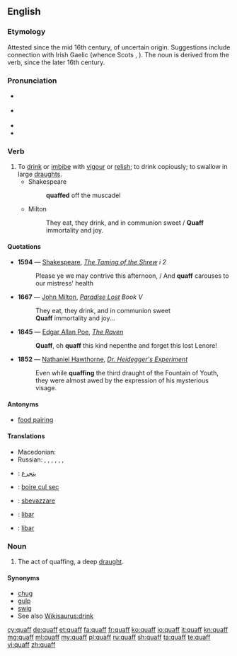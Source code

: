 {{was wotd|2006|April|11}}
==English==

===Etymology===
Attested since the mid 16th century, of uncertain origin. Suggestions include connection with Irish Gaelic {{term|cauch||cup|lang=ga}} (whence Scots {{term|quaich|lang=sco}}, {{term|queff|lang=sco}}). The noun is derived from the verb, since the later 16th century.

===Pronunciation===
* {{a|UK}} {{IPA|/kwɒf/}}
* {{a|US}} {{IPA|/kwɑf/|/kwɔf/}}
* {{audio|en-us-quaff.ogg|Audio (US cot-caught merged)}}
* {{rhymes|ɒf}}

===Verb===
{{en-verb}}

# To [[drink]] or [[imbibe]] with [[vigour]] or [[relish]]; to drink copiously; to swallow in large [[draught]]s.
#* Shakespeare
#*: '''quaffed''' off the muscadel
#* Milton
#*: They eat, they drink, and in communion sweet / '''Quaff''' immortality and joy.

====Quotations====
{{timeline|
1500s=1594|
1600s=1667|
1800s=1845 1852}}
* '''1594''' — [[Shakespeare]], ''[[s:The Taming of the Shrew|The Taming of the Shrew]] i 2''
*: Please ye we may contrive this afternoon, / And '''quaff''' carouses to our mistress' health
* '''1667''' — [[w:John Milton|John Milton]], ''[[s:Paradise Lost|Paradise Lost]] Book V''
*: They eat, they drink, and in communion sweet
*: '''Quaff''' immortality and joy...
* '''1845''' — [[w:Edgar Allan Poe|Edgar Allan Poe]], ''[[s:The Raven (Poe)|The Raven]]''
*: '''Quaff''', oh '''quaff''' this kind nepenthe and forget this lost Lenore!
* '''1852''' — [[w:Nathaniel Hawthorne|Nathaniel Hawthorne]], ''[[s:Dr. Heidegger's Experiment|Dr. Heidegger's Experiment]]''
*: Even while '''quaffing''' the third draught of the Fountain of Youth, they were almost awed by the expression of his mysterious visage.

====Antonyms====
* {{sense|wine terminology}} [[food pairing]]

====Translations====
{{trans-top|to drink or imbibe}}
* Macedonian: {{t|mk|го́лта}}
* Russian: {{t+|ru|загла́тывать|impf}}, {{t+|ru|глота́ть|impf|sc=Cyrl}}, {{t|ru|[[пить]] [[залп|за́лпом]]|impf|sc=Cyrl}}, {{t+|ru|глотну́ть|pf|sc=Cyrl}}, {{t|ru|пивну́ть|pf|sc=Cyrl}}, {{t+|ru|хлебну́ть|pf|sc=Cyrl}}, {{t|ru|[[осуши́ть]] [[залп|за́лпом]]|pf|sc=Cyrl}}
{{trans-mid}}
{{trans-bottom}}

{{trans-top|to sip a wine for itself}}
{{trans-mid}}
{{trans-bottom}}
{{checktrans-top}}
* {{ttbc|ar}}: [[يتجرع]]
* {{ttbc|fr}}: [[boire cul sec]]
{{trans-mid}}
* {{ttbc|it}}: [[sbevazzare]]
* {{ttbc|pt}}: [[libar]]
* {{ttbc|es}}: [[libar]]
{{trans-bottom}}

===Noun===
{{en-noun}}

# The act of quaffing, a deep [[draught]].

====Synonyms====
* [[chug]]
* [[gulp]]
* [[swig]]
* See also [[Wikisaurus:drink]]

[[cy:quaff]]
[[de:quaff]]
[[et:quaff]]
[[fa:quaff]]
[[fr:quaff]]
[[ko:quaff]]
[[io:quaff]]
[[it:quaff]]
[[kn:quaff]]
[[mg:quaff]]
[[ml:quaff]]
[[my:quaff]]
[[pl:quaff]]
[[ru:quaff]]
[[sh:quaff]]
[[ta:quaff]]
[[te:quaff]]
[[vi:quaff]]
[[zh:quaff]]